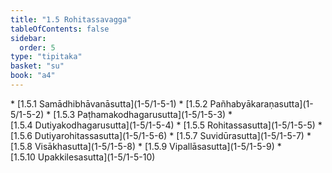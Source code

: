 ```yaml
---
title: "1.5 Rohitassavagga"
tableOfContents: false
sidebar:
  order: 5
type: "tipitaka"
basket: "su"
book: "a4"
---
```



<DynamicBreadcrumb />



<TableOfContents book="a4" section="1.5">
* [1.5.1 Samādhibhāvanāsutta](1-5/1-5-1)
* [1.5.2 Pañhabyākaraṇasutta](1-5/1-5-2)
* [1.5.3 Paṭhamakodhagarusutta](1-5/1-5-3)
* [1.5.4 Dutiyakodhagarusutta](1-5/1-5-4)
* [1.5.5 Rohitassasutta](1-5/1-5-5)
* [1.5.6 Dutiyarohitassasutta](1-5/1-5-6)
* [1.5.7 Suvidūrasutta](1-5/1-5-7)
* [1.5.8 Visākhasutta](1-5/1-5-8)
* [1.5.9 Vipallāsasutta](1-5/1-5-9)
* [1.5.10 Upakkilesasutta](1-5/1-5-10)
</TableOfContents>